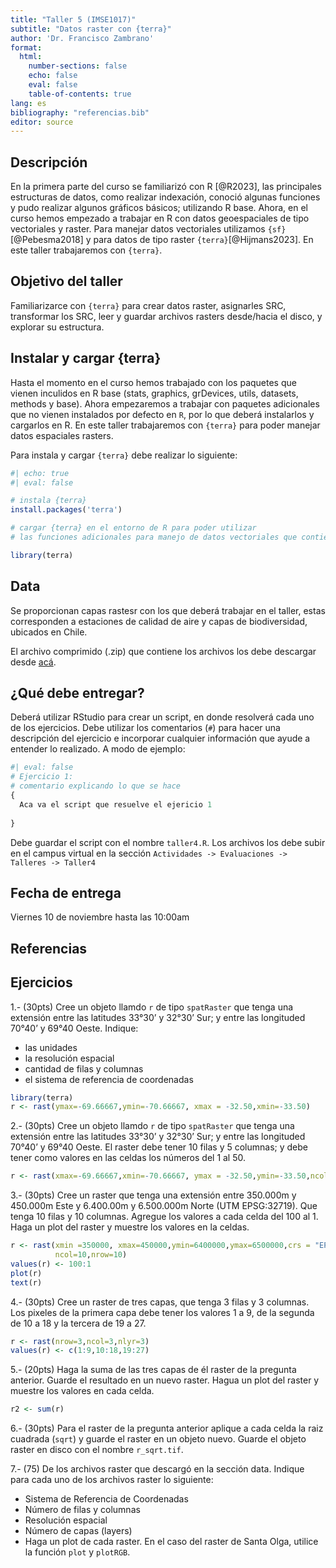 ```yaml
---
title: "Taller 5 (IMSE1017)"
subtitle: "Datos raster con {terra}"
author: 'Dr. Francisco Zambrano'
format: 
  html:
    number-sections: false
    echo: false
    eval: false
    table-of-contents: true
lang: es
bibliography: "referencias.bib"
editor: source
---
```


## Descripción

En la primera parte del curso se familiarizó con R [@R2023], las principales estructuras de datos, como realizar indexación, conoció algunas funciones y pudo realizar algunos gráficos básicos; utilizando R base. Ahora, en el curso hemos empezado a trabajar en R con datos geoespaciales de tipo vectoriales y raster. Para manejar datos vectoriales utilizamos `{sf}` [@Pebesma2018] y para datos de tipo raster `{terra}`[@Hijmans2023]. En este taller trabajaremos con `{terra}`.

## Objetivo del taller

Familiarizarce con `{terra}` para crear datos raster, asignarles SRC, transformar los SRC, leer y guardar archivos rasters desde/hacia el disco, y explorar su estructura.

## Instalar y cargar {terra}

Hasta el momento en el curso hemos trabajado con los paquetes que vienen inculidos en R base (stats, graphics, grDevices, utils, datasets, methods y base). Ahora empezaremos a trabajar con paquetes adicionales que no vienen instalados por defecto en `R`, por lo que deberá instalarlos y cargarlos en R. En este taller trabajaremos con `{terra}` para poder manejar datos espaciales rasters.

Para instala y cargar `{terra}` debe realizar lo siguiente:

```r
#| echo: true
#| eval: false

# instala {terra}
install.packages('terra')

# cargar {terra} en el entorno de R para poder utilizar 
# las funciones adicionales para manejo de datos vectoriales que contiene

library(terra)
```

## Data

Se proporcionan capas rastesr con los que deberá trabajar en el taller, estas corresponden a estaciones de calidad de aire y capas de biodiversidad, ubicados en Chile.

El archivo comprimido (.zip) que contiene los archivos los debe descargar desde [acá](https://drive.google.com/file/d/15F5zIXbz86fjf6IzyOVRaR11C8B0-HFA/view?usp=sharing).

## ¿Qué debe entregar?

Deberá utilizar RStudio para crear un script, en donde resolverá cada uno de los ejercicios. Debe utilizar los comentarios (`#`) para hacer una descripción del ejercicio e incorporar cualquier información que ayude a entender lo realizado. A modo de ejemplo:

```r
#| eval: false
# Ejercicio 1:
# comentario explicando lo que se hace
{
  Aca va el script que resuelve el ejericio 1
  
}
```

Debe guardar el script con el nombre `taller4.R`. Los archivos los debe subir en el campus virtual en la sección `Actividades -> Evaluaciones -> Talleres -> Taller4`

## Fecha de entrega

Viernes 10 de noviembre hasta las 10:00am

## Referencias

::: {#refs}
:::

## Ejercicios

1.- (30pts) Cree un objeto llamdo `r` de tipo `spatRaster` que tenga una extensión entre las latitudes 33°30' y 32°30' Sur; y entre las longituded 70°40' y 69°40 Oeste. Indique:

- las unidades
- la resolución espacial
- cantidad de filas y columnas
- el sistema de referencia de coordenadas

```r
library(terra)
r <- rast(ymax=-69.66667,ymin=-70.66667, xmax = -32.50,xmin=-33.50)
```

2.- (30pts) Cree un objeto llamdo `r` de tipo `spatRaster` que tenga una extensión entre las latitudes 33°30' y 32°30' Sur; y entre las longituded 70°40' y 69°40 Oeste. El raster debe tener 10 filas y 5 columnas; y debe tener como valores en las celdas los números del 1 al 50. 

```r
r <- rast(xmax=-69.66667,xmin=-70.66667, ymax = -32.50,ymin=-33.50,ncol=5,nrow=10)
```

3.- (30pts) Cree un raster que tenga una extensión entre 350.000m y 450.000m Este y 6.400.00m y 6.500.000m Norte (UTM EPSG:32719). Que tenga 10 filas y 10 columnas. Agregue los valores a cada celda del 100 al 1. Haga un plot del raster y muestre los valores en la celdas.

```r
r <- rast(xmin =350000, xmax=450000,ymin=6400000,ymax=6500000,crs = "EPSG:32719",
          ncol=10,nrow=10)
values(r) <- 100:1
plot(r)
text(r)

```

4.- (30pts) Cree un raster de tres capas, que tenga 3 filas y 3 columnas. Los pixeles de la primera capa debe tener los valores 1 a 9, de la segunda de 10 a 18 y la tercera de 19 a 27.

```r
r <- rast(nrow=3,ncol=3,nlyr=3)
values(r) <- c(1:9,10:18,19:27)
```

5.- (20pts) Haga la suma de las tres capas de él raster de la pregunta anterior. Guarde el resultado en un nuevo raster. Hagua un plot del raster y muestre los valores en cada celda.

```r

r2 <- sum(r)
```

6.- (30pts) Para el raster de la pregunta anterior aplique a cada celda la raiz cuadrada (`sqrt`) y guarde el raster en un objeto nuevo. Guarde el objeto raster en disco con el nombre `r_sqrt.tif`.

7.- (75) De los archivos raster que descargó en la sección data. Indique para cada uno de los archivos raster lo siguiente:

- Sistema de Referencia de Coordenadas
- Número de filas y columnas
- Resolución espacial
- Número de capas (layers)
- Haga un plot de cada raster. En el caso del raster de Santa Olga, utilice la función `plot` y `plotRGB`.



